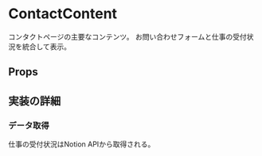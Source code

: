 
<Meta of={ContactContentStories} />

# ContactContent

コンタクトページの主要なコンテンツ。
お問い合わせフォームと仕事の受付状況を統合して表示。

## Props

<ArgTypes of={ContactContent} />

## 実装の詳細

### データ取得

仕事の受付状況はNotion APIから取得される。
